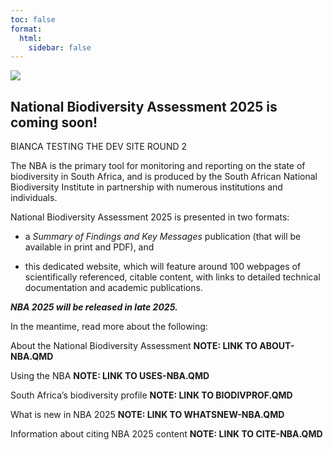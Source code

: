 ```yaml
---
toc: false
format:
  html:
    sidebar: false
---
```


![](imgs/nba-banner.jpg)

## National Biodiversity Assessment 2025 is coming soon! {#summary}

BIANCA TESTING THE DEV SITE ROUND 2

The NBA is the primary tool for monitoring and reporting on the state of biodiversity in South Africa, and is produced by the South African National Biodiversity Institute in partnership with numerous institutions and individuals.

National Biodiversity Assessment 2025 is presented in two formats:

-   a *Summary of Findings and Key Messages* publication (that will be available in print and PDF), and

-   this dedicated website, which will feature around 100 webpages of scientifically referenced, citable content, with links to detailed technical documentation and academic publications.

***NBA 2025 will be released in late 2025.***

In the meantime, read more about the following:

About the National Biodiversity Assessment **NOTE: LINK TO ABOUT-NBA.QMD**

Using the NBA **NOTE: LINK TO USES-NBA.QMD**

South Africa's biodiversity profile **NOTE: LINK TO BIODIVPROF.QMD**

What is new in NBA 2025 **NOTE: LINK TO WHATSNEW-NBA.QMD**

Information about citing NBA 2025 content **NOTE: LINK TO CITE-NBA.QMD**
